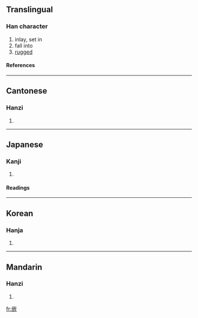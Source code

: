 ==Translingual==
===Han character===
{{Han char|rn=46|rad=山|as=09|sn=12|four=2278<sub>2</sub>|canj=山廿一人 (UTMO)}}
# inlay, set in
# fall into
# [[rugged]]
====References====
{{Han ref|kx=0316.170|dkj=08279|dj=0616.380|hdz=10784.170|uh=5D4C|ud=23884|bh=B44F|bd=46159}}
----
==Cantonese==
===Hanzi===
{{yue-hanzi|jyut=|y=ham6}}
# {{defn|Cantonese}}
----
==Japanese==
===Kanji===
{{ja-kanji|grade=|rs=山09}}
# {{defn|Japanese}} 
====Readings====
{{ja-readings|on=[[かん]] (kan)|kun=[[あな]] (ana)}}
----
==Korean==
===Hanja===
{{ko-hanja|hangeul=감|rv=gam|mr=kam}}
# {{defn|Korean}}
----
==Mandarin==
===Hanzi===
{{cmn-hanzi|pin=[[qiàn]] ([[qian4]])|wg=ch'ien<sup>4</sup>}}
# {{defn|Mandarin}}

[[fr:嵌]]